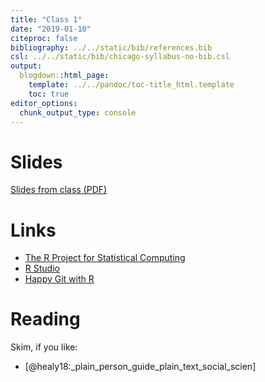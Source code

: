 ```yaml
---
title: "Class 1"
date: "2019-01-10"
citeproc: false
bibliography: ../../static/bib/references.bib
csl: ../../static/bib/chicago-syllabus-no-bib.csl
output:
  blogdown::html_page:
    template: ../../pandoc/toc-title_html.template
    toc: true
editor_options: 
  chunk_output_type: console
---
```


# Slides

[Slides from class (PDF)](/slides/01_intro.pdf)

# Links

- [The R Project for Statistical Computing](https://www.r-project.org/)
- [R Studio](https://www.rstudio.com)
- [Happy Git with R](https://happygitwithr.com)


# Reading

Skim, if you like:

- [@healy18:_plain_person_guide_plain_text_social_scien]
